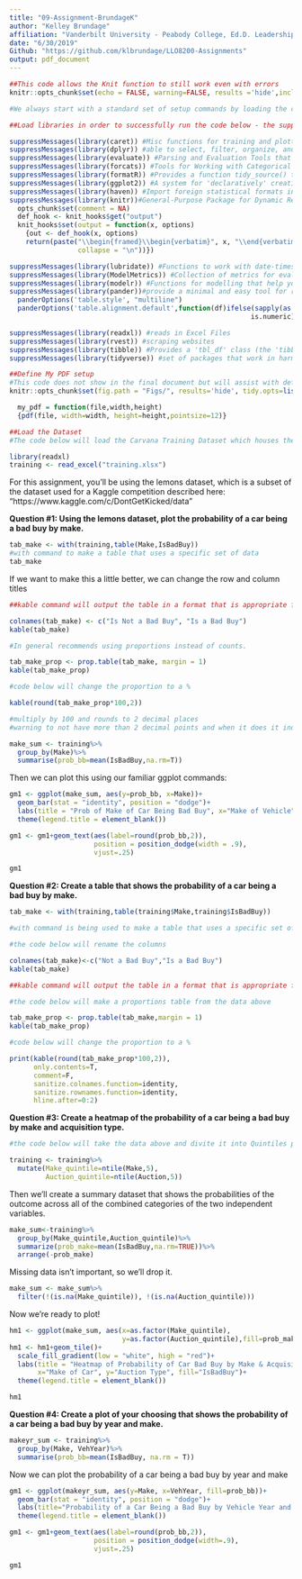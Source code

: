 ---
title: "09-Assignment-BrundageK"
author: "Kelley Brundage"
affiliation: "Vanderbilt University - Peabody College, Ed.D. Leadership & Learning in Organizations program"
date: "6/30/2019"
Github: "https://github.com/klbrundage/LLO8200-Assignments"
output: pdf_document
---

```{r setup, include=FALSE}
##This code allows the Knit function to still work even with errors 
knitr::opts_chunk$set(echo = FALSE, warning=FALSE, results ='hide',include=TRUE,messages=FALSE)

#We always start with a standard set of setup commands by loading the correct libraries. We will continue to work with our existing libraries and will add 'caret' in order to evaluate the perforance of a classifier.

##Load libraries in order to successfully run the code below - the suppressMessages coding will stop the install.packages information, etc.. from coming up in the Console and showing you what has run.

suppressMessages(library(caret)) #Misc functions for training and plotting classification and regression models.
suppressMessages(library(dplyr)) #able to select, filter, organize, and manipulate data stored within an R data frame
suppressMessages(library(evaluate)) #Parsing and Evaluation Tools that Provide More Details than the Default
suppressMessages(library(forcats)) #Tools for Working with Categorical Variables (Factors)
suppressMessages(library(formatR)) #Provides a function tidy_source() to format R source code.
suppressMessages(library(ggplot2)) #A system for 'declaratively' creating graphics, based on "The Grammar of Graphics".
suppressMessages(library(haven)) #Import foreign statistical formats into R via the embedded 'ReadStat' C library
suppressMessages(library(knitr))#General-Purpose Package for Dynamic Report Generation in R 
  opts_chunk$set(comment = NA)
  def_hook <- knit_hooks$get("output")
  knit_hooks$set(output = function(x, options)
    {out <- def_hook(x, options)
    return(paste("\\begin{framed}\\begin{verbatim}", x, "\\end{verbatim}\\end{framed}",
                 collapse = "\n"))})

suppressMessages(library(lubridate)) #Functions to work with date-times and time-spans: fast and user friendly parsing of date-time data, extraction and updating of components of a date-time
suppressMessages(library(ModelMetrics)) #Collection of metrics for evaluating models written in C++ using 'Rcpp'.
suppressMessages(library(modelr)) #Functions for modelling that help you seamlessly integrate modelling into a pipeline of data manipulation and visualisation.
suppressMessages(library(pander))#provide a minimal and easy tool for rendering R objects
  panderOptions('table.style', "multiline")
  panderOptions('table.alignment.default',function(df)ifelse(sapply(as.data.frame(df),
                                                            is.numeric), 'right', 'left'))

suppressMessages(library(readxl)) #reads in Excel Files
suppressMessages(library(rvest)) #scraping websites
suppressMessages(library(tibble)) #Provides a 'tbl_df' class (the 'tibble') that provides stricter checking and better formatting than the traditional data frame.
suppressMessages(library(tidyverse)) #set of packages that work in harmony because they share common data representations and 'API' design

##Define My PDF setup
#This code does not show in the final document but will assist with definining the margin cutoff point and wraps the text to the next line.
knitr::opts_chunk$set(fig.path = "Figs/", results='hide', tidy.opts=list(width.cutoff=60)) 

  my_pdf = function(file,width,height)
  {pdf(file, width=width, height=height,pointsize=12)}

##Load the Dataset
#The code below will load the Carvana Training Dataset which houses the "lemon" or "IsBadBuy" indicator.

library(readxl)
training <- read_excel("training.xlsx")
```


For this assignment, you'll be using the lemons dataset, which is a subset of the dataset used for a Kaggle competition described here: "https://www.kaggle.com/c/DontGetKicked/data"

**Question #1: Using the lemons dataset, plot the probability of a car being a bad buy by make.**

```{r Cross-tab}

tab_make <- with(training,table(Make,IsBadBuy))
#with command to make a table that uses a specific set of data
tab_make
```

If we want to make this a little better, we can change the row and column titles

```{r Cross-Tab with Row and Column Titles}
##kable command will output the table in a format that is appropriate for markdown

colnames(tab_make) <- c("Is Not a Bad Buy", "Is a Bad Buy")
kable(tab_make)
```

```{r Add Proportions}
#In general recommends using proportions instead of counts.

tab_make_prop <- prop.table(tab_make, margin = 1)
kable(tab_make_prop)
```

```{r Add Percentages}
#code below will change the proportion to a %

kable(round(tab_make_prop*100,2))

#multiply by 100 and rounds to 2 decimal places
#warning to not have more than 2 decimal points and when it does it indicates a false sense of percision that doesn't reflect things like measurement error or other items in the data
```

```{r Probability}

make_sum <- training%>%
  group_by(Make)%>%
  summarise(prob_bb=mean(IsBadBuy,na.rm=T))
```

Then we can plot this using our familiar ggplot commands:

```{r Bar Chart, results="asis"}

gm1 <- ggplot(make_sum, aes(y=prob_bb, x=Make))+
  geom_bar(stat = "identity", position = "dodge")+
  labs(title = "Prob of Make of Car Being Bad Buy", x="Make of Vehicle", y="Prob of Bad Buy")+
  theme(legend.title = element_blank())

gm1 <- gm1+geom_text(aes(label=round(prob_bb,2)),
                     position = position_dodge(width = .9),
                     vjust=.25)

gm1
```


**Question #2: Create a table that shows the probability of a car being a bad buy by make.**

```{r Cross-tab for Make of Car}

tab_make <- with(training,table(training$Make,training$IsBadBuy))

#with command is being used to make a table that uses a specific set of data
```

```{r Rename the Column Headers}
#the code below will rename the columns

colnames(tab_make)<-c("Not a Bad Buy","Is a Bad Buy")
kable(tab_make) 

##kable command will output the table in a format that is appropriate for markdown
```

```{r Proportions table}
#the code below will make a proportions table from the data above

tab_make_prop <- prop.table(tab_make,margin = 1)
kable(tab_make_prop)
```

```{r Change Proportion to %, results="asis"}
#code below will change the proportion to a %

print(kable(round(tab_make_prop*100,2)),
      only.contents=T,
      comment=F,
      sanitize.colnames.function=identity,
      sanitize.rownames.function=identity,
      hline.after=0:2)

```


**Question #3:  Create a heatmap of the probability of a car being a bad buy by make and acquisition type.**

```{r Divide IV into Quintiles}
#the code below will take the data above and divite it into Quintiles preparing for heatmap data

training <- training%>%
  mutate(Make_quintile=ntile(Make,5),
         Auction_quintile=ntile(Auction,5))
```

Then we'll create a summary dataset that shows the probabilities of the outcome across all of the combined categories of the two independent variables. 

```{R Combine Categories of two IV}

make_sum<-training%>%
  group_by(Make_quintile,Auction_quintile)%>%
  summarize(prob_make=mean(IsBadBuy,na.rm=TRUE))%>%
  arrange(-prob_make)
```

Missing data isn't important, so we'll drop it. 

```{r Drop Missing Data}
make_sum <- make_sum%>%
  filter(!(is.na(Make_quintile)), !(is.na(Auction_quintile)))
```

Now we're ready to plot!

```{r Plot Heatmap, results="asis"}

hm1 <- ggplot(make_sum, aes(x=as.factor(Make_quintile),
                            y=as.factor(Auction_quintile),fill=prob_make))
hm1 <- hm1+geom_tile()+
  scale_fill_gradient(low = "white", high = "red")+
  labs(title = "Heatmap of Probability of Car Bad Buy by Make & Acquisition Type",
       x="Make of Car", y="Auction Type", fill="IsBadBuy")+
  theme(legend.title = element_blank())

hm1
```


**Question #4: Create a plot of your choosing that shows the probability of a car being a bad buy by year and make.**

```{r Q4 Probability}

makeyr_sum <- training%>%
  group_by(Make, VehYear)%>%
  summarise(prob_bb=mean(IsBadBuy, na.rm = T))
```

Now we can plot the probability of a car being a bad buy by year and make

```{r Q4 Bar Chart, results="asis"}

gm1 <- ggplot(makeyr_sum, aes(y=Make, x=VehYear, fill=prob_bb))+
  geom_bar(stat = "identity", position = "dodge")+
  labs(title="Probability of a Car Being a Bad Buy by Vehicle Year and Make" ,x="Vehicle Year", y="Make of Car")+
  theme(legend.title = element_blank())

gm1 <- gm1+geom_text(aes(label=round(prob_bb,2)),
                     position = position_dodge(width=.9),
                     vjust=.25)

gm1
```
